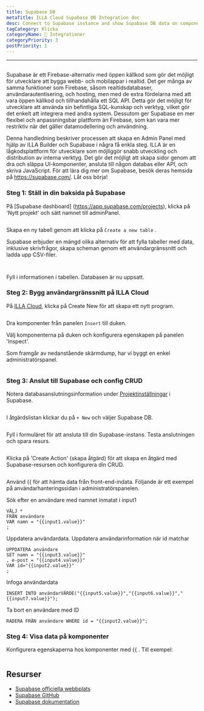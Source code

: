 ```yaml
---
title: Supabase DB
metaTitle: ILLA Cloud Supabase DB Integration doc
desc: Connect to Supabase instance and show Supabase DB data on components
tagCategory: Klicka
categoryName: 🔨 Integrationer
categoryPriority: 3
postPriority: 1
---
```


* * *

## <h2 hidden>Supabase DB</h2>

Supabase är ett Firebase-alternativ med öppen källkod som gör det möjligt för utvecklare att bygga webb- och mobilappar i realtid. Det ger många av samma funktioner som Firebase, såsom realtidsdatabaser, användarautentisering, och hosting, men med de extra fördelarna med att vara öppen källkod och tillhandahålla ett SQL API. Detta gör det möjligt för utvecklare att använda sin befintliga SQL-kunskap och verktyg, vilket gör det enkelt att integrera med andra system. Dessutom ger Supabase en mer flexibel och anpassningsbar plattform än Firebase, som kan vara mer restriktiv när det gäller datamodellering och användning.

Denna handledning beskriver processen att skapa en Admin Panel med hjälp av ILLA Builder och Supabase i några få enkla steg. ILLA är en lågkodsplattform för utvecklare som möjliggör snabb utveckling och distribution av interna verktyg. Det gör det möjligt att skapa sidor genom att dra och släppa UI-komponenter, ansluta till någon databas eller API, och skriva JavaScript. För att lära dig mer om Supabase, besök deras hemsida på <https://supabase.com/>. Låt oss börja!

### Steg 1: Ställ in din baksida på Supabase

På [Supabase dashboard] \(https://app.supabase.com/projects), klicka på 'Nytt projekt' och sätt namnet till adminPanel.

<img
  src='https://cdn.illacloud.com/official-website/img/docs/assemble/supabase1.png'
  alt=""
/>

Skapa en ny tabell genom att klicka på `Create a new table` .

Supabase erbjuder en mängd olika alternativ för att fylla tabeller med data, inklusive skrivfrågor, skapa scheman genom ett användargränssnitt och ladda upp CSV-filer.

<img
  src='https://cdn.illacloud.com/official-website/img/docs/assemble/supabase2.png'
  alt=""
/>

<img
  src='https://cdn.illacloud.com/official-website/img/docs/assemble/supabase3.png'
  alt=""
/>

Fyll i informationen i tabellen. Databasen är nu uppsatt.

### Steg 2: Bygg användargränssnitt på ILLA Cloud

På [ILLA Cloud](https://cloud.illacloud.com), klicka på Create New för att skapa ett nytt program.

<img
  src='https://cdn.illacloud.com/official-website/img/docs/assemble/supabase4.png'
  alt=""
/>

Dra komponenter från panelen `Insert` till duken.

Välj komponenterna på duken och konfigurera egenskapen på panelen 'Inspect'.

Som framgår av nedanstående skärmdump, har vi byggt en enkel administratörspanel.

<img
  src='https://cdn.illacloud.com/official-website/img/docs/assemble/supabase5.png'
  alt=""
/>

### Steg 3: Anslut till Supabase och config CRUD

Notera databasanslutningsinformation under [Projektinställningar](https://app.supabase.com/project/hdcfnsxpwwgboqomdrhp/settings/database) i Supabase.

<img
  src='https://cdn.illacloud.com/official-website/img/docs/assemble/supabase6.png'
  alt=""
/>

I åtgärdslistan klickar du på `+ New` och väljer Supabase DB.

<img
  src='https://cdn.illacloud.com/official-website/img/docs/assemble/supabase7.png'
  alt=""
/>

Fyll i formuläret för att ansluta till din Supabase-instans. Testa anslutningen och spara resurs.

<img
  src='https://cdn.illacloud.com/official-website/img/docs/assemble/supabase8.png'
  alt=""
/>

Klicka på 'Create Action' (skapa åtgärd) för att skapa en åtgärd med Supabase-resursen och konfigurera din CRUD.

<img
  src='https://cdn.illacloud.com/official-website/img/docs/assemble/supabase9.png'
  alt=""
/>

Använd {{ för att hämta data från front-end-indata. Följande är ett exempel på användarhanteringssidan i administratörspanelen.

Sök efter en användare med namnet inmatat i input1

```
VÄLJ *
FRÅN användare
VAR namn = "{{input1.value}}"
;
```

Uppdatera användardata. Uppdatera användarinformation när id matchar

```
UPPDATERA användare
SET namn = "{{input3.value}}"
, e-post = "{{input4.value}}"
VAR id="{{input2.value}}"
;
```

Infoga användardata

```
INSERT INTO användarVÄRDE("{{input5.value}}","{{input6.value}}","{{input7.value}}");
```

Ta bort en användare med ID

```
RADERA FRÅN användare WHERE id = "{{input2.value}}";
```

### Steg 4: Visa data på komponenter

Konfigurera egenskaperna hos komponenter med {{ . Till exempel:

<img
  src='https://cdn.illacloud.com/official-website/img/docs/assemble/supabase10.png'
  alt=""
/>

## Resurser

-   [Supabase officiella webbplats](https://supabase.com/)
-   [Supabase GitHub](https://github.com/supabase/supabase)
-   [Supabase dokumentation](https://supabase.com/docs)
